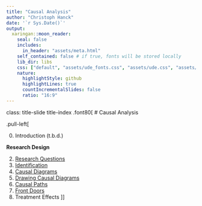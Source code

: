 ```yaml
---
title: "Causal Analysis"
author: "Christoph Hanck"
date: '`r Sys.Date()`'
output:
  xaringan::moon_reader:
    seal: false
    includes:
      in_header: "assets/meta.html"
    self_contained: false # if true, fonts will be stored locally
    lib_dir: libs
    css: ["default", "assets/ude_fonts.css", "assets/ude.css", "assets/custom.css", "assets/title_slides.css"]
    nature:
      highlightStyle: github
      highlightLines: true
      countIncrementalSlides: false
      ratio: "16:9"
---
```


class: title-slide title-index 
.font80[
# Causal Analysis

.pull-left[

<ol start=0>
  <li> Introduction (t.b.d.) </li>
</ol>

**Research Design**

2. [Research Questions](ResearchQuestions/ResearchQuestions.html)
3. [Identification](Identification/Identification.html)
4. [Causal Diagrams](Causal Diagrams/CausalDiagrams.html)
5. [Drawing Causal Diagrams](DrawingCausalDiagrams/DrawingCausalDiagrams.html)
6. [Causal Paths](CausalPaths/CausalPaths.html)
7. [Front Doors](FindingFrontDoors/FindingFrontDoors.html)
8. Treatment Effects
]]

